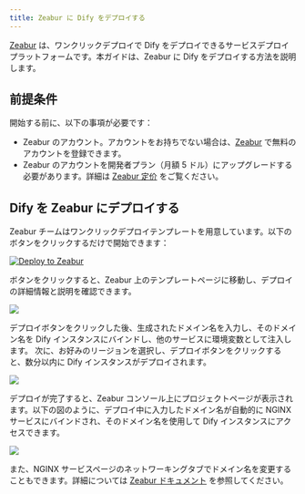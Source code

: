 ```yaml
---
title: Zeabur に Dify をデプロイする
---
```



[Zeabur](https://zeabur.com) は、ワンクリックデプロイで Dify をデプロイできるサービスデプロイプラットフォームです。本ガイドは、Zeabur に Dify をデプロイする方法を説明します。

## 前提条件

開始する前に、以下の事項が必要です：

- Zeabur のアカウント。アカウントをお持ちでない場合は、[Zeabur](https://zeabur.com/) で無料のアカウントを登録できます。
- Zeabur のアカウントを開発者プラン（月額 5 ドル）にアップグレードする必要があります。詳細は [Zeabur 定价](https://zeabur.com/pricing) をご覧ください。

## Dify を Zeabur にデプロイする

Zeabur チームはワンクリックデプロイテンプレートを用意しています。以下のボタンをクリックするだけで開始できます：

[![Deploy to Zeabur](https://zeabur.com/button.svg)](https://zeabur.com/1D4DOW)

ボタンをクリックすると、Zeabur 上のテンプレートページに移動し、デプロイの詳細情報と説明を確認できます。

![](https://assets-docs.dify.ai/dify-enterprise-mintlify/jp/getting-started/install-self-hosted/fc58c921d332857fb644d4c869162bb5.jpeg)

デプロイボタンをクリックした後、生成されたドメイン名を入力し、そのドメイン名を Dify インスタンスにバインドし、他のサービスに環境変数として注入します。
次に、お好みのリージョンを選択し、デプロイボタンをクリックすると、数分以内に Dify インスタンスがデプロイされます。

![](https://assets-docs.dify.ai/dify-enterprise-mintlify/jp/getting-started/install-self-hosted/43cdd302ca243f2a1d2475a857cc1e66.png)

デプロイが完了すると、Zeabur コンソール上にプロジェクトページが表示されます。以下の図のように、デプロイ中に入力したドメイン名が自動的に NGINX サービスにバインドされ、そのドメイン名を使用して Dify インスタンスにアクセスできます。

![](https://assets-docs.dify.ai/dify-enterprise-mintlify/jp/getting-started/install-self-hosted/7aa82d91ab9e798245b9df18221637b2.png)

また、NGINX サービスページのネットワーキングタブでドメイン名を変更することもできます。詳細については [Zeabur ドキュメント](https://zeabur.com/docs/deploy/domain-binding) を参照してください。